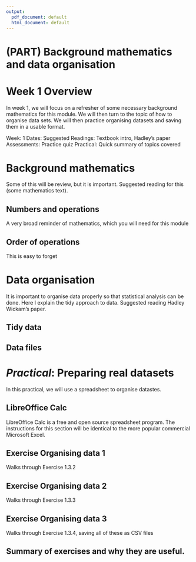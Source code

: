 ```yaml
---
output:
  pdf_document: default
  html_document: default
---
```

# (PART) Background mathematics and data organisation  {-}

# Week 1 Overview {-}

In week 1, we will focus on a refresher of some necessary background mathematics for this module. We will then turn to the topic of how to organise data sets. We will then practice organising datasets and saving them in a usable format.

Week: 1
Dates: 
Suggested Readings: Textbook intro, Hadley's paper
Assessments: Practice quiz
Practical: Quick summary of topics covered 


# Background mathematics {#background_mathematics}

Some of this will be review, but it is important. Suggested reading for this (some mathematics text).

## Numbers and operations

A very broad reminder of mathematics, which you will need for this module

## Order of operations

This is easy to forget

# Data organisation {#data_organisation}

It is important to organise data properly so that statistical analysis can be done. Here I explain the tidy approach to data. Suggested reading Hadley Wickam's paper.

## Tidy data

## Data files

# _Practical_: Preparing real datasets

In this practical, we will use a spreadsheet to organise datastes.

## LibreOffice Calc

LibreOffice Calc is a free and open source spreadsheet program. The instructions for this section will be identical to the more popular commercial Microsoft Excel.

## Exercise Organising data 1

Walks through Exercise 1.3.2

## Exercise Organising data 2

Walks through Exercise 1.3.3

## Exercise Organising data 3

Walks through Exercise 1.3.4, saving all of these as CSV files

## Summary of exercises and why they are useful.


